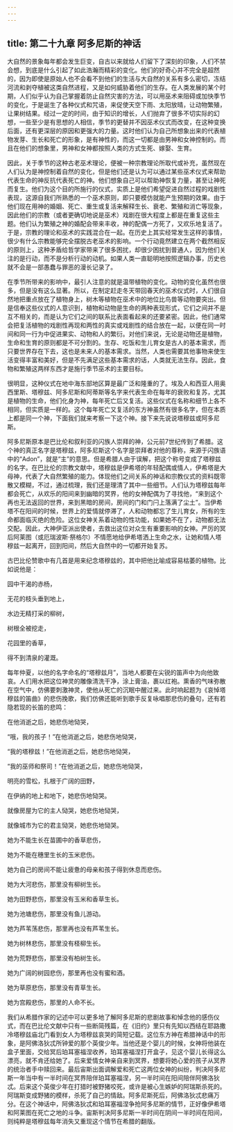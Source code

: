 ```yaml
---
---
---
```

title: 第二十九章 阿多尼斯的神话
---




大自然的景象每年都会发生巨变，自古以来就给人们留下了深刻的印象，人们不禁会想，到底是什么引起了如此浩瀚而精彩的变化。他们的好奇心并不完全是超然的，因为即使是原始人也不会看不到他们的生活与大自然的关系有多么密切，冻结河流和剥夺植被这类自然进程，又是如何威胁着他们的生存。在人类发展的某个时期，人们似乎认为自己掌握着防止自然灾害的方法，可以用巫术来阻碍或加快季节的变化，于是诞生了各种仪式和咒语，来促使天空下雨、太阳放晴，让动物繁殖，让果树结果。经过一定的时间，由于知识的增长，人们抛弃了很多不切实际的幻想，一些至少是有思想的人相信，季节的更替并不因巫术仪式而改变，在这种变换后面，还有更深层的原因和更强大的力量。这时他们认为自己所想象出来的代表植物发芽、生长和死亡的形象，是有神性的，而这一切都是由男神和女神控制的。而且在他们的想象里，男神和女神都按照人类的方式生死、嫁娶、生育。

因此，关于季节的这种古老巫术理论，便被一种宗教理论所取代或补充，虽然现在人们认为是神控制着自然的变化，但是他们还是认为可以通过某些巫术仪式来帮助代表生命的神反抗代表死亡的神。他们想象自己可以帮助神恢复力量，甚至让神死而复生。他们为这个目的所施行的仪式，实质上是他们希望促进自然过程的戏剧性表现，这源自我们所熟悉的一个巫术原则，即只要模仿就能产生预期的效果。由于他们现在用神的婚姻、死亡、重生或复活来解释生长、衰老、繁殖和消亡等现象，因此他们的宗教（或者更确切地说是巫术）戏剧在很大程度上都是在重复这些主题。他们认为繁殖之神的婚配会带来丰收，神的配偶一方死了，又欢乐地复活了。于是，宗教的理论和巫术的实践混合在一起。在历史上其实经常发生这样的事情，很少有什么宗教能够完全摆脱古老巫术的影响。一个行动竟然建立在两个截然相反的原则上，这种矛盾给哲学家带来了很多困扰，却很少困扰到普通人，因为他们关注的是行动，而不是分析行动的动机。如果人类一直聪明地按照逻辑办事，历史也就不会是一部愚蠢与罪恶的漫长记录了。

在季节所带来的影响中，最引人注意的就是温带植物的变化。动物的变化虽然也很多，但是没有这么显著。所以，在制定赶走冬天带回春天的巫术仪式时，人们很自然地把重点放在了植物身上，树木等植物在巫术中的地位比鸟兽等动物要突出。但是信奉这些仪式的人意识到，植物和动物是生命的两种表现形式，它们之间并不是互不相关的，而是认为它们之间的联系比表面看起来的还要紧密。因此，他们通常会把复活植物的戏剧性再现和两性的真实或戏剧性的结合放在一起，以便在同一时间和同一行为中促进果实、动物和人的繁衍。对他们来说，无论是动物还是植物，生命和生育的原则都是不可分割的。生存、吃饭和生儿育女是古人的基本需求，而只要世界存在下去，这也是未来人的基本需求。当然，人类也需要其他事物来使生活变得丰富和美好，但是不先满足这些基本需求的话，人类就无法生存。因此，食物和繁殖这两样东西才是施行季节巫术的主要目标。

很明显，这种仪式在地中海东部地区算是最广泛和隆重的了。埃及人和西亚人用奥西里斯、塔穆兹、阿多尼斯和阿蒂斯等名字来代表生命在每年的衰败和复苏，尤其是植物的生命，他们化身为神，每年死亡后又复活。这些仪式在名称和细节上各不相同，但实质是一样的。这个每年死亡又复活的东方神虽然有很多名字，但在本质上都是同一个神，下面我们就来考察一下这个神。接下来先说说塔穆兹或阿多尼斯。

阿多尼斯原本是巴比伦和叙利亚的闪族人崇拜的神，公元前7世纪传到了希腊。这个神的真正名字是塔穆兹，阿多尼斯这个名字是崇拜者对他的尊称，来源于闪族语中的“Adon”，就是“主”的意思。但是希腊人由于误解，把这个称号变成了塔穆兹的名字。在巴比伦的宗教文献中，塔穆兹是伊希塔的年轻配偶或情人，伊希塔是大母神，代表了大自然繁殖的能力。体现他们之间关系的神话和宗教仪式的资料既零散又模糊，不过，通过梳理，我们还是理清了其中一些细节。人们认为塔穆兹每年都会死亡，从欢乐的阳间来到幽暗的冥界，他的女神配偶为了寻找他，“来到这个再也无法返回的世界，来到黑暗的房间，房间的门和门闩上落满了尘土”。当伊希塔不在阳间的时候，世界上的爱情就停滞了，人和动物都忘了生儿育女，所有的生命都面临灭绝的危险。这位女神关系着动物的性功能，如果她不在了，动物都无法交配。因此，大神伊亚派出使者，去救出这位对众生有重要影响的女神。严厉的冥后阿莱图（或厄瑞波斯·祭格尔）不情愿地给伊希塔洒上生命之水，让她和情人塔穆兹一起离开，回到阳间，然后大自然中的一切都开始复苏。

古巴比伦赞歌中有几首是用来纪念塔穆兹的，其中把他比喻成容易枯萎的植物。比如说他是：





园中干渴的赤杨，

无花的枝头垂到地上，

水边无精打采的柳树，

树根全被挖走，

花园里的香草，

得不到清泉的灌溉。





每年仲夏，以他的名字命名的“塔穆兹月”，当地人都要在尖锐的笛声中为向他致哀。人们用水把这位神灵的雕像清洗干净，涂上膏油，裹以红袍。熏香的气味弥散在空气中，仿佛要刺激神灵，使他从死亡的沉眠中醒过来。此时响起题为《哀悼塔穆兹的笛曲》的悲伤挽歌，我们仿佛还能听到歌手反复咏唱那悲伤的叠句，还有若隐若现的长笛的悲鸣：





在他消逝之后，她悲伤地恸哭，

“哦，我的孩子！”在他消逝之后，她悲伤地恸哭，

“我的塔穆兹！”在他消逝之后，她悲伤地恸哭，

“我的巫师和祭司！”在他消逝之后，她悲伤地恸哭，

明亮的雪松，扎根于广阔的田野，

在伊纳的地上和地下，她悲伤地恸哭。

就像房屋为它的主人恸哭，她悲伤地恸哭，

就像城市为它的君主恸哭，她悲伤地恸哭。

她为不能生长在苗圃中的香草悲伤，

她为不能在穗里生长的玉米悲伤。

她为自己的房间不能让疲惫的母亲和孩子得到休息而悲伤。

她为大河悲伤，那里没有柳树生长。

她为田野悲伤，那里没有玉米和香草生长。

她为池塘悲伤，那里没有鱼儿游动。

她为芦苇荡悲伤，那里再也没有芦苇生长。

她为树林悲伤，那里没有柽柳生长。

她为荒野悲伤，那里没有柏树生长。

她为广阔的树园悲伤，那里再也没有蜜和酒。

她为草原悲伤，那里没有青草生长。

她为宫殿悲伤，那里的人命不长。





我们从希腊作家的记述中可以更多地了解阿多尼斯的悲剧故事和悼念他的感伤仪式，而在巴比伦文献中只有一些断简残篇，在《旧约》里只有先知以西结在耶路撒冷塔穆兹庙北门看到女人为塔穆兹哀哭的简短记载。这位东方神在希腊神话中的形象，是阿佛洛狄忒所钟爱的那个英俊少年。当他还是个婴儿的时候，女神将他装在盒子里面，交给冥后珀耳塞福涅收养，珀耳塞福涅打开盒子，见这个婴儿长得这么漂亮，就不肯还给她了。后来爱情女神亲自来到冥界，想要将她心爱的孩子从冥界的统治者手中赎回来。最后宙斯出面调解爱和死亡这两位女神的纠纷，判决阿多尼斯一年当中有一半时间在冥界陪伴珀耳塞福涅，另一半时间在阳间陪伴阿佛洛狄忒。后来这个英俊少年在打猎时被野猪咬死，或许是被心生嫉妒的阿瑞斯杀死的。阿瑞斯变成野猪的模样，杀死了自己的情敌。阿多尼斯死后，阿佛洛狄忒悲痛万分。在这个神话中，阿佛洛狄忒和珀耳塞福涅争抢阿多尼斯的情节，正好像伊希塔和阿莱图在死亡之地的斗争。宙斯判决阿多尼斯一半时间在阴间一半时间在阳间，则纯粹是塔穆兹每年消失又重现这个情节在希腊的翻版。